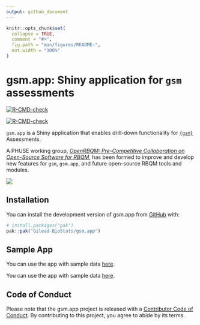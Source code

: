 ```yaml
---
output: github_document
---
```


<!-- README.md is generated from README.Rmd. Please edit that file -->

```r
knitr::opts_chunk$set(
  collapse = TRUE,
  comment = "#>",
  fig.path = "man/figures/README-",
  out.width = "100%"
)
```

# gsm.app: Shiny application for `gsm` assessments

<!-- badges: start -->
::: {.pkgdown-release}
[![R-CMD-check](https://github.com/Gilead-BioStats/gsm.app/actions/workflows/R-CMD-check.yaml/badge.svg)](https://github.com/Gilead-BioStats/gsm.app/actions/workflows/R-CMD-check.yaml)
:::
::: {.pkgdown-devel}
[![R-CMD-check](https://github.com/Gilead-BioStats/gsm.app/actions/workflows/R-CMD-check-dev.yaml/badge.svg)](https://github.com/Gilead-BioStats/gsm.app/actions/workflows/R-CMD-check-dev.yaml)
:::
<!-- badges: end -->

`gsm.app` is a Shiny application that enables drill-down functionality for [`{gsm}`](https://github.com/Gilead-BioStats/gsm) Assessments.

A PHUSE working group, [*OpenRBQM: Pre-Competitive Collaboration on Open-Source Software for RBQM*](https://advance.phuse.global/display/WEL/OpenRBQM%3A+Pre-Competitive+Collaboration+on+Open-Source+Software+for+RBQM), has been formed to improve and develop new features for `gsm`, `gsm.app`, and future open-source RBQM tools and modules.

![](https://github.com/Gilead-BioStats/gsm.app/assets/40671730/f02c12d0-f009-4b1b-9d0a-35f643f66f5b)

## Installation

You can install the development version of gsm.app from [GitHub](https://github.com/) with:

``` r
# install.packages("pak")
pak::pak("Gilead-BioStats/gsm.app")
```

## Sample App

::: {.pkgdown-release}
You can use the app with sample data [here](https://openrbqm.shinyapps.io/gsm-app).
:::

::: {.pkgdown-devel}
You can use the app with sample data [here](https://openrbqm.shinyapps.io/gsm-app-dev).
:::


## Code of Conduct

Please note that the gsm.app project is released with a [Contributor Code of Conduct](https://gilead-biostats.github.io/gsm.app/CODE_OF_CONDUCT.html). By contributing to this project, you agree to abide by its terms.
